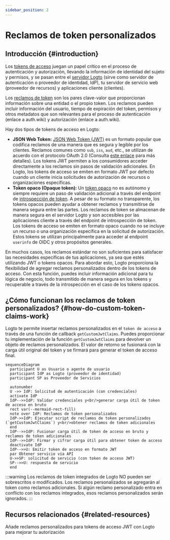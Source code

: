 ```yaml
---
sidebar_position: 2
---
```


# Reclamos de token personalizados

## Introducción \{#introduction}

Los [tokens de acceso](https://auth.wiki/access-token) juegan un papel crítico en el proceso de autenticación y autorización, llevando la información de identidad del sujeto y permisos, y se pasan entre el [servidor Logto](/concepts/core-service) (sirve como servidor de autenticación o proveedor de identidad, IdP), tu servidor de servicio web (proveedor de recursos) y aplicaciones cliente (clientes).

Los [reclamos de token](https://auth.wiki/claim) son los pares clave-valor que proporcionan información sobre una entidad o el propio token. Los reclamos pueden incluir información del usuario, tiempo de expiración del token, permisos y otros metadatos que son relevantes para el proceso de autenticación (enlace a auth.wiki) y autorización (enlace a auth.wiki).

Hay dos tipos de tokens de acceso en Logto:

- **JSON Web Token:** [JSON Web Token (JWT)](https://auth.wiki/jwt) es un formato popular que codifica reclamos de una manera que es segura y legible por los clientes. Reclamos comunes como `sub`, `iss`, `aud`, etc., se utilizan de acuerdo con el protocolo OAuth 2.0 (Consulta [este enlace](https://datatracker.ietf.org/doc/html/rfc7519#section-4) para más detalles). Los tokens JWT permiten a los consumidores acceder directamente a los reclamos sin pasos de validación adicionales. En Logto, los tokens de acceso se emiten en formato JWT por defecto cuando un cliente inicia solicitudes de autorización de recursos o organizaciones específicas.
- **Token opaco (Opaque token):** Un [token opaco](http://localhost:3000/concepts/opaque-token) no es autónomo y siempre requiere un paso de validación adicional a través del endpoint de [introspección de token](https://auth.wiki/token-introspection). A pesar de su formato no transparente, los tokens opacos pueden ayudar a obtener reclamos y transmitirse de manera segura entre las partes. Los reclamos de token se almacenan de manera segura en el servidor Logto y son accesibles por las aplicaciones cliente a través del endpoint de introspección de token. Los tokens de acceso se emiten en formato opaco cuando no se incluye un recurso o una organización específica en la solicitud de autorización. Estos tokens se utilizan principalmente para acceder al endpoint `userinfo` de OIDC y otros propósitos generales.

En muchos casos, los reclamos estándar no son suficientes para satisfacer las necesidades específicas de tus aplicaciones, ya sea que estés utilizando JWT o tokens opacos. Para abordar esto, Logto proporciona la flexibilidad de agregar reclamos personalizados dentro de los tokens de acceso. Con esta función, puedes incluir información adicional para tu lógica de negocio, todo transmitido de manera segura en los tokens y recuperable a través de la introspección en el caso de los tokens opacos.

## ¿Cómo funcionan los reclamos de token personalizados? \{#how-do-custom-token-claims-work}

Logto te permite insertar reclamos personalizados en el `token de acceso` a través de una función de callback `getCustomJwtClaims`. Puedes proporcionar tu implementación de la función `getCustomJwtClaims` para devolver un objeto de reclamos personalizados. El valor de retorno se fusionará con la carga útil original del token y se firmará para generar el token de acceso final.

```mermaid
sequenceDiagram
  participant U as Usuario o agente de usuario
  participant IdP as Logto (proveedor de identidad)
  participant SP as Proveedor de Servicios

  autonumber
  U ->> IdP: Solicitud de autenticación (con credenciales)
  activate IdP
  IdP-->>IdP: Validar credenciales y<br/>generar carga útil de token de acceso en bruto
  rect var(--mermaid-rect-fill)
  note over IdP: Reclamos de token personalizados
  IdP->>IdP: Ejecutar script de reclamos de token personalizados (`getCustomJwtClaims`) y<br/>obtener reclamos de token adicionales
  end
  IdP-->>IdP: Fusionar carga útil de token de acceso en bruto y reclamos de token adicionales
  IdP-->>IdP: Firmar y cifrar carga útil para obtener token de acceso
  deactivate IdP
  IdP-->>U: Emitir token de acceso en formato JWT
  par Obtener servicio vía API
  U->>SP: solicitud de servicio (con token de acceso JWT)
  SP-->>U: respuesta de servicio
  end
```

:::warning
Los reclamos de token integrados de Logto NO pueden ser sobrescritos o modificados. Los reclamos personalizados se agregarán al token como reclamos adicionales. Si algún reclamo personalizado entra en conflicto con los reclamos integrados, esos reclamos personalizados serán ignorados.
:::

## Recursos relacionados \{#related-resources}

<Url href="https://blog.logto.io/glance-on-custom-jwt-access-token-claims">
  Añade reclamos personalizados para tokens de acceso JWT con Logto para mejorar tu autorización
</Url>
